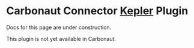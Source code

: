 
# Carbonaut Connector [Kepler](https://github.com/sustainable-computing-io/kepler) Plugin

<Callout type="warning">
  Docs for this page are under construction.
</Callout>

This plugin is not yet available in Carbonaut.

